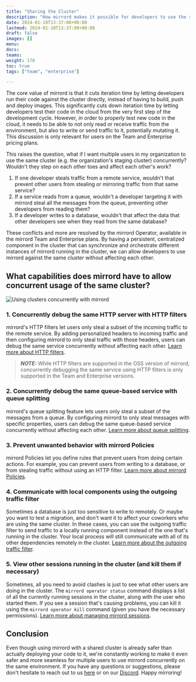 ```yaml
---
title: "Sharing the Cluster"
description: "How mirrord makes it possible for developers to use the same cluster concurrently."
date: 2024-01-10T13:37:00+00:00
lastmod: 2024-01-10T13:37:00+00:00
draft: false
images: []
menu:
docs:
teams:
weight: 170
toc: true
tags: ["team", "enterprise"]

---
```


The core value of mirrord is that it cuts iteration time by letting developers run their code against the cluster directly, instead of having to build, push and deploy images. This significantly cuts down iteration time by letting developers test their code in the cloud from the very first step of the development cycle. However, in order to properly test new code in the cloud, it needs to be able to not only read or receive traffic from the environment, but also to write or send traffic to it, potentially mutating it.
<Info>This discussion is only relevant for users on the Team and Enterprise pricing plans.</Info>

This raises the question, what if I want multiple users in my organization to use the same cluster (e.g. the organization's staging cluster) concurrently? Wouldn't they step on each other toes and affect each other's work?

1. If one developer steals traffic from a remote service, wouldn't that prevent other users from stealing or mirroring traffic from that same service?
2. If a service reads from a queue, wouldn't a developer targeting it with mirrord steal all the messages from the queue, preventing other developers from reading them?
3. If a developer writes to a database, wouldn't that affect the data that other developers see when they read from the same database?

These conflicts and more are resolved by the mirrord Operator, available in the mirrord Team and Enterprise plans. By having a persistent, centralized component in the cluster that can synchronize and orchestrate different instances of mirrord running in the cluster, we can allow developers to use mirrord against the same cluster without affecting each other.

## What capabilities does mirrord have to allow concurrent usage of the same cluster?

![Using clusters concurrently with mirrord](/using-mirrord/sharing-the-cluster/images/shared-cluster.png)

### 1. Concurrently debug the same HTTP server with HTTP filters
mirrord's HTTP filters let users only steal a subset of the incoming traffic to the remote service. By adding personalized headers to incoming traffic and then configuring mirrord to only steal traffic with those headers, users can debug the same service concurrently without affecting each other. [Learn more about HTTP filters](/using-mirrord/steal/#stealing-only-a-subset-of-the-remote-targets-traffic).
> **_NOTE:_**  While HTTP filters are supported in the OSS version of mirrord, concurrently debugging the same service using HTTP filters is only supported in the Team and Enterprise versions.


### 2. Concurrently debug the same queue-based service with queue splitting
mirrord's queue splitting feature lets users only steal a subset of the messages from a queue. By configuring mirrord to only steal messages with specific properties, users can debug the same queue-based service concurrently without affecting each other. [Learn more about queue splitting](/using-mirrord/queue-splitting).

### 3. Prevent unwanted behavior with mirrord Policies
mirrord Policies let you define rules that prevent users from doing certain actions. For example, you can prevent users from writing to a database, or from stealing traffic without using an HTTP filter. [Learn more about mirrord Policies](/managing-mirrord/policies/).

### 4. Communicate with local components using the outgoing traffic filter
Sometimes a database is just too sensitive to write to remotely. Or maybe you want to test a migration, and don't want it to affect your coworkers who are using the same cluster. In these cases, you can use the outgoing traffic filter to send traffic to a locally running component instead of the one that's running in the cluster. Your local process will still communicate with all of its other dependencies remotely in the cluster. [Learn more about the outgoing traffic filter](/using-mirrord/outgoing-filter).

### 5. View other sessions running in the cluster (and kill them if necessary)

Sometimes, all you need to avoid clashes is just to see what other users are doing in the cluster. The `mirrord operator status` command displays a list of all the currently running sessions in the cluster, along with the user who started them. If you see a session that's causing problems, you can kill it using the `mirrord operator kill` command (given you have the necessary permissions). [Learn more about managing mirrord sessions](/using-mirrord/sessions).

## Conclusion

Even though using mirrord with a shared cluster is already safer than actually deploying your code to it, we're constantly working to make it even safer and more seamless for multiple users to use mirrord concurrently on the same environment. If you have any questions or suggestions, please don't hesitate to reach out to us [here](mailto:hello@metalbear.co) or on our [Discord](https://discord.gg/metalbear). Happy mirroring!
